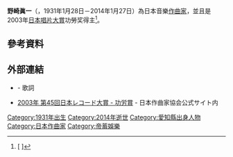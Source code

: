 '''野崎眞一'''（{{Lang-ja|'''野崎 眞一'''}}，1931年1月28日－2014年1月27日）為日本音樂[[作曲家|作曲家]]，並且是2003年[[日本唱片大賞|日本唱片大賞]]功勞奖得主<ref>[{{Cite web |url=http://topics.smt.docomo.ne.jp/topnews/entertainment/285/5b018cc0e0dd0d26f322acca47fd1ad2 |script-title=ja:作曲家の野崎真一氏が死去、82歳 |access-date=2014-11-09 |archive-date=2019-06-12 |archive-url=https://web.archive.org/web/20190612030347/http://topics.smt.docomo.ne.jp/topnews/entertainment/285/5b018cc0e0dd0d26f322acca47fd1ad2 |dead-url=no }} {{lang|ja|作曲家の野崎真一氏が死去、82歳}}]</ref>。

== 參考資料 ==
{{Reflist}}

== 外部連結 ==
* {{YMJ|p/53/244815/Y001220|はたちの詩集}} - 歌詞
* [https://web.archive.org/web/20070912071754/http://www.jacompa.or.jp/45th_awards/kourousyou.html 2003年 第45回日本レコード大賞 - 功労賞] - 日本作曲家協会公式サイト内

{{DEFAULTSORT:Nozaki Shinichi}}
[[Category:1931年出生|Category:1931年出生]]
[[Category:2014年逝世|Category:2014年逝世]]
[[Category:愛知縣出身人物|Category:愛知縣出身人物]]
[[Category:日本作曲家|Category:日本作曲家]]
[[Category:帝蓄娛樂|Category:帝蓄娛樂]]